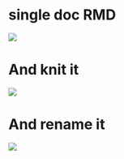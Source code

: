 
# single doc RMD


![](video/single-doc-Rmd.gif)

# And knit it

![](video/single-doc-knit.gif)

# And rename it

![](video/single-doc-rename.gif)
